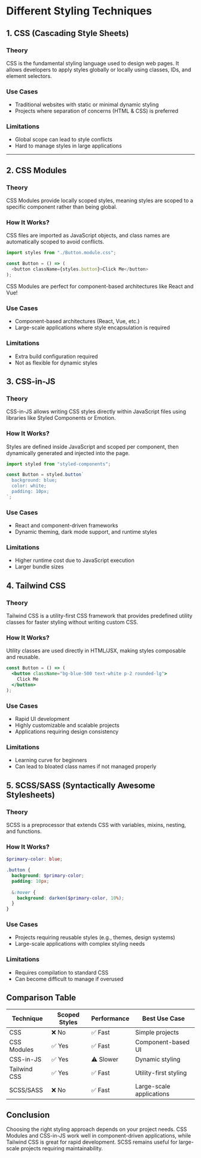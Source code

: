 # Different Styling Techniques

## 1. CSS (Cascading Style Sheets)

### Theory
CSS is the fundamental styling language used to design web pages. It allows developers to apply styles globally or locally using classes, IDs, and element selectors.

### Use Cases
- Traditional websites with static or minimal dynamic styling
- Projects where separation of concerns (HTML & CSS) is preferred

### Limitations
- Global scope can lead to style conflicts
- Hard to manage styles in large applications

---

## 2. CSS Modules

### Theory
CSS Modules provide locally scoped styles, meaning styles are scoped to a specific component rather than being global.

### How It Works?
CSS files are imported as JavaScript objects, and class names are automatically scoped to avoid conflicts.

```javascript
import styles from "./Button.module.css";

const Button = () => (
  <button className={styles.button}>Click Me</button>
);
```

CSS Modules are perfect for component-based architectures like React and Vue!

### Use Cases
- Component-based architectures (React, Vue, etc.)
- Large-scale applications where style encapsulation is required

### Limitations
- Extra build configuration required
- Not as flexible for dynamic styles

## 3. CSS-in-JS

### Theory
CSS-in-JS allows writing CSS styles directly within JavaScript files using libraries like Styled Components or Emotion.

### How It Works?
Styles are defined inside JavaScript and scoped per component, then dynamically generated and injected into the page.

```javascript
import styled from "styled-components";

const Button = styled.button`
  background: blue;
  color: white;
  padding: 10px;
`;
```

### Use Cases
- React and component-driven frameworks
- Dynamic theming, dark mode support, and runtime styles

### Limitations
- Higher runtime cost due to JavaScript execution
- Larger bundle sizes

## 4. Tailwind CSS

### Theory
Tailwind CSS is a utility-first CSS framework that provides predefined utility classes for faster styling without writing custom CSS.

### How It Works?
Utility classes are used directly in HTML/JSX, making styles composable and reusable.

```jsx
const Button = () => (
  <button className="bg-blue-500 text-white p-2 rounded-lg">
    Click Me
  </button>
);
```

### Use Cases
- Rapid UI development
- Highly customizable and scalable projects
- Applications requiring design consistency

### Limitations
- Learning curve for beginners
- Can lead to bloated class names if not managed properly

## 5. SCSS/SASS (Syntactically Awesome Stylesheets)

### Theory
SCSS is a preprocessor that extends CSS with variables, mixins, nesting, and functions.

### How It Works?

```scss
$primary-color: blue;

.button {
  background: $primary-color;
  padding: 10px;
  
  &:hover {
    background: darken($primary-color, 10%);
  }
}
```

### Use Cases
- Projects requiring reusable styles (e.g., themes, design systems)
- Large-scale applications with complex styling needs

### Limitations
- Requires compilation to standard CSS
- Can become difficult to manage if overused

## Comparison Table

| Technique | Scoped Styles | Performance | Best Use Case |
|-----------|---------------|-------------|---------------|
| CSS | ❌ No | ✅ Fast | Simple projects |
| CSS Modules | ✅ Yes | ✅ Fast | Component-based UI |
| CSS-in-JS | ✅ Yes | ⚠️ Slower | Dynamic styling |
| Tailwind CSS | ✅ Yes | ✅ Fast | Utility-first styling |
| SCSS/SASS | ❌ No | ✅ Fast | Large-scale applications |

## Conclusion

Choosing the right styling approach depends on your project needs. CSS Modules and CSS-in-JS work well in component-driven applications, while Tailwind CSS is great for rapid development. SCSS remains useful for large-scale projects requiring maintainability.
